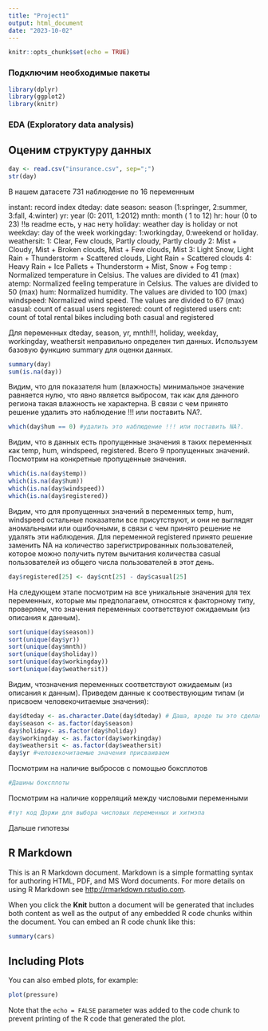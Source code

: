 ---
title: "Project1"
output: html_document
date: "2023-10-02"
---

```{r setup, include=FALSE}
knitr::opts_chunk$set(echo = TRUE)
```

### Подключим необходимые пакеты

```{r libraries}
library(dplyr)
library(ggplot2)
library(knitr)

```
### EDA (Exploratory data analysis)

## Оценим структуру данных

```{r data import}
day <- read.csv("insurance.csv", sep=";")
str(day)
```

В нашем датасете 731 наблюдение по 16 переменным

instant: record index
dteday: date
season: season (1:springer, 2:summer, 3:fall, 4:winter)
yr: year (0: 2011, 1:2012)
mnth: month ( 1 to 12)
hr: hour (0 to 23) !!в readme есть, у нас нету
holiday: weather day is holiday or not 
weekday: day of the week
workingday: 1:workingday, 0:weekend or holiday.
weathersit: 
1: Clear, Few clouds, Partly cloudy, Partly cloudy
2: Mist + Cloudy, Mist + Broken clouds, Mist + Few clouds, Mist
3: Light Snow, Light Rain + Thunderstorm + Scattered clouds, Light Rain + Scattered clouds
4: Heavy Rain + Ice Pallets + Thunderstorm + Mist, Snow + Fog
temp : Normalized temperature in Celsius. The values are divided to 41 (max)
atemp: Normalized feeling temperature in Celsius. The values are divided to 50 (max)
hum: Normalized humidity. The values are divided to 100 (max)
windspeed: Normalized wind speed. The values are divided to 67 (max)
casual: count of casual users
registered: count of registered users
cnt: count of total rental bikes including both casual and registered

Для переменных dteday, season, yr, mnth!!!, holiday, weekday, workingday, weathersit неправильно определен тип данных.
Используем базовую функцию summary для оценки данных.

```{r}
summary(day)
sum(is.na(day))
```
Видим, что для показателя hum (влажность) минимальное значение равняется нулю, что явно является выбросом, так как для данного региона такая влажность не характерна. В связи с чем принято решение удалить это наблюдение !!! или поставить NA?.

```{r}
which(day$hum == 0) #удалить это наблюдение !!! или поставить NA?.
```

Видим, что в данных есть пропущенные значения в таких переменных как  temp, hum, windspeed, registered. Всего 9 пропущенных значений.
Посмотрим на конкретные пропущенные значения.

```{r}
which(is.na(day$temp))
which(is.na(day$hum))
which(is.na(day$windspeed))
which(is.na(day$registered))
```

Видим, что для пропущенных значений в переменных temp, hum, windspeed остальные показатели все присутствуют, и они не выглядят аномальными или ошибочными, в связи с чем принято решение не удалять эти наблюдения. Для переменной registered принято решение заменить NA на количество зарегистрированных пользователей, которое можно получить путем вычитания количества casual пользователей из общего числа пользователей в этот день.

```{r}
day$registered[25] <- day$cnt[25] - day$casual[25]
```

На следующем этапе посмотрим на все уникальные значения для тех переменных, которые мы предполагаем, относятся к факторному типу, проверяем, что значения переменных соответствуют ожидаемым (из описания к данным).

```{r}
sort(unique(day$season))
sort(unique(day$yr))
sort(unique(day$mnth))
sort(unique(day$holiday))
sort(unique(day$workingday))
sort(unique(day$weathersit))
```

Видим, чтозначения переменных соответствуют ожидаемым (из описания к данным). Приведем данные к соотвествующим типам (и присвоем человекочитаемые значения):

```{r}
day$dteday <- as.character.Date(day$dteday) # Даша, вроде ты это сделала уже
day$season <- as.factor(day$season)
day$holiday<- as.factor(day$holiday)
day$workingday <- as.factor(day$workingday)
day$weathersit <- as.factor(day$weathersit)
day$yr #человекочитаемые значения присваиваем
```

Посмотрим на наличие выбросов с помощью боксплотов

```{r}
#Дашины боксплоты
```

Посмотрим на наличие корреляций между числовыми переменными

```{r}
#тут код Доржи для выбора числовых переменных и хитмэпа 
```


Дальше гипотезы







## R Markdown

This is an R Markdown document. Markdown is a simple formatting syntax for authoring HTML, PDF, and MS Word documents. For more details on using R Markdown see <http://rmarkdown.rstudio.com>.

When you click the **Knit** button a document will be generated that includes both content as well as the output of any embedded R code chunks within the document. You can embed an R code chunk like this:

```{r cars}
summary(cars)
```

## Including Plots

You can also embed plots, for example:

```{r pressure, echo=FALSE}
plot(pressure)
```

Note that the `echo = FALSE` parameter was added to the code chunk to prevent printing of the R code that generated the plot.

